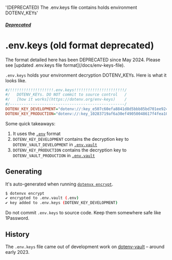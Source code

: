   '(DEPRECATED) The .env.keys file contains holds environment DOTENV_KEYs'

##### [Deprecated](/docs/deprecated)
# .env.keys (old format deprecated)

<Note>
  The format detailed here has been DEPRECATED since May 2024. Please see [updated .env.keys file format](/docs/env-keys-file).
</Note>

`.env.keys` holds your environment decryption DOTENV_KEYs. Here is what it looks like.

```ini {{ title: '.env.keys' }}
#/!!!!!!!!!!!!!!!!!!!.env.keys!!!!!!!!!!!!!!!!!!!!!!/
#/   DOTENV_KEYs. DO NOT commit to source control   /
#/   [how it works](https://dotenv.org/env-keys)    /
#/--------------------------------------------------/
DOTENV_KEY_DEVELOPMENT="dotenv://:key_e507c60efa8841d8d5bbb85bd701ee92406cf3b06506d1d80f1553c2a72791e4@dotenvx.com/vault/.env.vault?environment=development"
DOTENV_KEY_PRODUCTION="dotenv://:key_10283719af6a30ef49050048617f4fea10c23a38021fbebeb9fd858caa01852e@dotenvx.com/vault/.env.vault?environment=production"
```

Some quick takeaways:

1. It uses the [`.env`](/docs/env-file) format
2. `DOTENV_KEY_DEVELOPMENT` contains the decryption key to `DOTENV_VAULT_DEVELOPMENT` in [`.env.vault`](/docs/env-vault-file)
3. `DOTENV_KEY_PRODUCTION` contains the decryption key to `DOTENV_VAULT_PRODUCTION` in [`.env.vault`](/docs/env-vault-file)

## Generating

It's auto-generated when running [`dotenvx encrypt`](/docs/quickstart/encryption).

```sh
$ dotenvx encrypt
✔ encrypted to .env.vault (.env)
✔ key added to .env.keys (DOTENV_KEY_DEVELOPMENT)
```

Do not commit `.env.keys` to source code. Keep them somewhere safe like 1Password.

## History

The `.env.keys` file came out of development work on [dotenv-vault](https://github.com/dotenv-org/dotenv-vault) – around early 2023.
